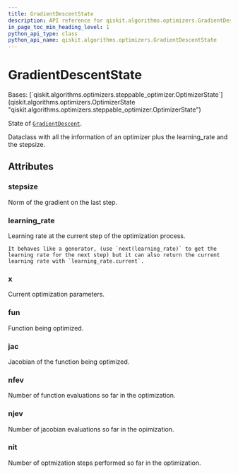```yaml
---
title: GradientDescentState
description: API reference for qiskit.algorithms.optimizers.GradientDescentState
in_page_toc_min_heading_level: 1
python_api_type: class
python_api_name: qiskit.algorithms.optimizers.GradientDescentState
---
```


# GradientDescentState

<Class id="qiskit.algorithms.optimizers.GradientDescentState" isDedicatedPage={true} github="https://github.com/qiskit/qiskit/tree/stable/0.22/qiskit/algorithms/optimizers/gradient_descent.py" signature="GradientDescentState(x, fun, jac, nfev, njev, nit, stepsize, learning_rate)" modifiers="class">
  Bases: [`qiskit.algorithms.optimizers.steppable_optimizer.OptimizerState`](qiskit.algorithms.optimizers.OptimizerState "qiskit.algorithms.optimizers.steppable_optimizer.OptimizerState")

  State of [`GradientDescent`](qiskit.algorithms.optimizers.GradientDescent "qiskit.algorithms.optimizers.GradientDescent").

  Dataclass with all the information of an optimizer plus the learning\_rate and the stepsize.

  ## Attributes

  ### stepsize

  <Attribute id="qiskit.algorithms.optimizers.GradientDescentState.stepsize" attributeTypeHint="Optional[float]">
    Norm of the gradient on the last step.
  </Attribute>

  ### learning\_rate

  <Attribute id="qiskit.algorithms.optimizers.GradientDescentState.learning_rate" attributeTypeHint="qiskit.algorithms.optimizers.optimizer_utils.learning_rate.LearningRate">
    Learning rate at the current step of the optimization process.

    It behaves like a generator, (use `next(learning_rate)` to get the learning rate for the next step) but it can also return the current learning rate with `learning_rate.current`.
  </Attribute>

  ### x

  <Attribute id="qiskit.algorithms.optimizers.GradientDescentState.x" attributeTypeHint="Union[float, numpy.ndarray]">
    Current optimization parameters.
  </Attribute>

  ### fun

  <Attribute id="qiskit.algorithms.optimizers.GradientDescentState.fun" attributeTypeHint="Optional[Callable[[Union[float, numpy.ndarray]], float]]">
    Function being optimized.
  </Attribute>

  ### jac

  <Attribute id="qiskit.algorithms.optimizers.GradientDescentState.jac" attributeTypeHint="Optional[Callable[[Union[float, numpy.ndarray]], Union[float, numpy.ndarray]]]">
    Jacobian of the function being optimized.
  </Attribute>

  ### nfev

  <Attribute id="qiskit.algorithms.optimizers.GradientDescentState.nfev" attributeTypeHint="Optional[int]">
    Number of function evaluations so far in the optimization.
  </Attribute>

  ### njev

  <Attribute id="qiskit.algorithms.optimizers.GradientDescentState.njev" attributeTypeHint="Optional[int]">
    Number of jacobian evaluations so far in the opimization.
  </Attribute>

  ### nit

  <Attribute id="qiskit.algorithms.optimizers.GradientDescentState.nit" attributeTypeHint="Optional[int]">
    Number of optmization steps performed so far in the optimization.
  </Attribute>
</Class>

